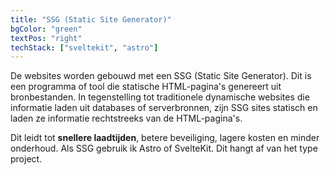 ```yaml
---
title: "SSG (Static Site Generator)"
bgColor: "green"
textPos: "right"
techStack: ["sveltekit", "astro"]
---
```


De websites worden gebouwd met een SSG (Static Site Generator). Dit is een programma of tool die statische HTML-pagina's genereert uit bronbestanden. In tegenstelling tot traditionele dynamische websites die informatie laden uit databases of serverbronnen, zijn SSG sites statisch en laden ze informatie rechtstreeks van de HTML-pagina's.

Dit leidt tot **snellere laadtijden**, betere beveiliging, lagere kosten en minder onderhoud. Als SSG gebruik ik Astro of SvelteKit. Dit hangt af van het type project.
